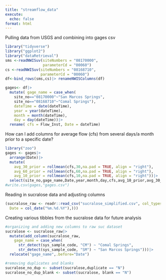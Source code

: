 ```yaml
---
title: "streamflow_data"
execute: 
  echo: false
format: html
---
```


Pulling data from USGS and combining into gages csv

```r
library("tidyverse")
library("ggplot2")
library("dataRetrieval") 
sms <-readNWISuv(siteNumbers = "08170000", 
                 parameterCd = "00060") 
cs <-readNWISuv(siteNumbers = "08168710", 
                parameterCd = "00060") 
df<-bind_rows(sms,cs)|> renameNWISColumns(df)

gages<- df|> 
  mutate( gage_name = case_when(
    site_no=="08170000"~"San Marcos Springs", 
    site_no=="08168710"~"Comal Springs"), 
    dateTime = date(dateTime), 
    year = year(dateTime), 
    month = month(dateTime), 
    day = day(dateTime))|> 
  rename( cfs = Flow_Inst, Date = dateTime)
```

How can I add columns for average flow (cfs) from several days/a month prior to a specific date?

```r
library("zoo")
gages <- gages|>
  arrange(Date)|>
  mutate(
    avg_30_prior = rollmean(cfs,30,na.pad = TRUE, align = "right"),
    avg_60_prior = rollmean(cfs,60,na.pad = TRUE, align = "right"),
    avg_10_prior = rollmean(cfs,10,na.pad = TRUE, align = "right"))|>
  select(site_no,gage_name,Date,year,month,day,cfs,avg_10_prior,avg_30_prior,avg_60_prior)
#write.csv(gages,"gages.csv")
```

Reading in sucralose data and adjusting columns

```r
(sucralose_raw <- readr::read_csv("sucralose_simplified.csv", col_types = cols(
  Date = col_date("%m.%d.%Y"),)))
```

Creating various tibbles from the sucralose data for future analysis 
```r
#organizing and adding new columns to raw suc dataset
sucralose <- sucralose_raw|>
  mutate(add_column(sucralose_raw,
    gage_name = case_when(
      str_detect(sys_sample_code, "CM") ~ "Comal Springs",
      str_detect(sys_sample_code, "SM") ~ "San Marcos Springs")))|>
  relocate("gage_name",.before="Date")

#removing duplicates and blanks 
sucralose_no_dup <- subset(sucralose,duplicate == "N")
sucralose_no_dup_blank <- subset(sucralose, blank == "N")
```